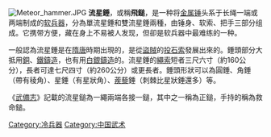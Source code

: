 [[File:Meteor_hammer.JPG|thumb]]
'''流星錘'''，或稱'''飛鎚'''，是一种将[[金属|金属]][[锤|锤]]头系于长绳一端或两端制成的[[软兵器|软兵器]]，分為單流星錘和雙流星錘兩種，由锤身、软索、把手三部分组成。它携带方便，藏在身上不易被人发现，但卻是软兵器中最难练的一种。

一般認為流星錘是在[[隋|隋]][[唐|唐]]時期出現的，是從[[盜賊|盜賊]]的[[投石索|投石索]]發展出來的。錘頭部分大抵用[[銅|銅]]、[[鐵|鐵]][[鑄造|鑄造]]，也有用[[银|白銀]][[鑄造|鑄造]]的。流星錘的[[繩索|繩索]]短者三尺六寸（約160公分），長者可達七尺四寸（約260公分）或更長者。錘頭形狀可以為圓錘、角錘（帶有稜角）、星錘（有星狀角）、[[蒺藜|蒺藜]]錘（刺棘比星狀錘還多）等。

《[[武備志|武備志]]》記載的流星鎚為一繩兩端各接一鎚，其中之一稱為正鎚，手持的稱為救命鎚。

{{武器小作品}}

[[Category:冷兵器|Category:冷兵器]]
[[Category:中国武术|Category:中国武术]]
{{中國古代武器}}